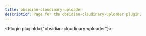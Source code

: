---
title: obsidian-cloudinary-uploader
description: Page for the obsidian-cloudinary-uploader plugin.
---


<Plugin pluginId={"obsidian-cloudinary-uploader"}></Plugin>